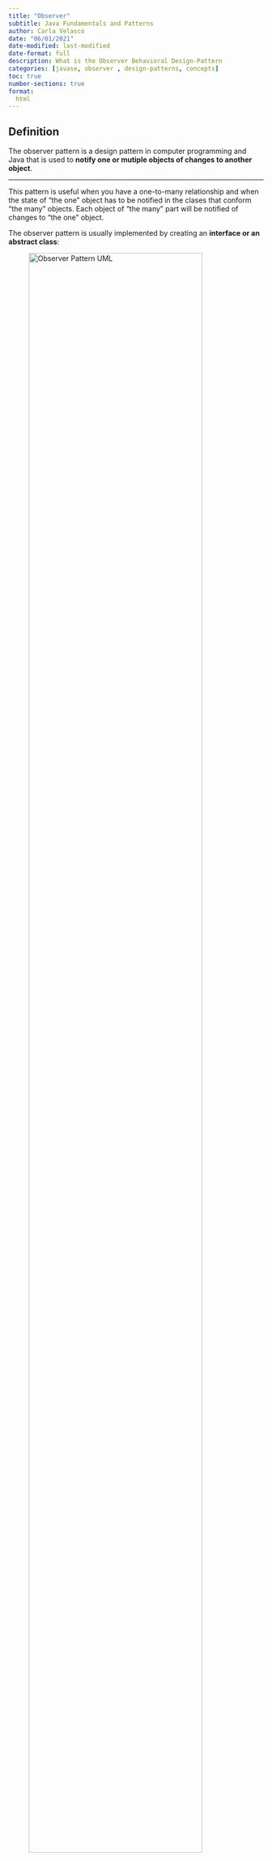 ```yaml
---
title: "Observer"
subtitle: Java Fundamentals and Patterns
author: Carla Velasco
date: "06/01/2021"
date-modified: last-modified
date-format: full
description: What is the Observer Behavioral Design-Pattern
categories: [javase, observer , design-patterns, concepts]
toc: true
number-sections: true
format:
  html
---
```


## Definition

::: {.summary}
The observer pattern is a design pattern in computer programming and Java that is used to **notify one or mutiple objects of changes to another object**.
:::

---

This pattern is useful when you have a one-to-many relationship and when the state of "the one" object has to be notified in the clases that conform "the many" objects. Each object of "the many" part will be notified of changes to "the one" object.

The observer pattern is usually implemented by creating an **interface or an abstract class**:


![Observer Pattern UML](../images/javase/observer-pattern-uml.png){width=90%}

## Example: ``Weather``

Here is an example of implementation of the observer pattern step by step:

1. Create the interface ``Observer``:

``` java 
public interface Observer {
    void update();
}
```

2. Create the interface ``Subject``:

``` java 
public interface Subject {
    void attach(Observer observer);
    void detach(Observer observer);
    void notifyObservers();
}
```

3. Create a class ``WeatherData`` which implements the ``Subject`` interface:

``` java 
import java.util.ArrayList;
import java.util.List;

public class WeatherData implements Subject {
    private List<Observer> observers = new ArrayList<>();
    private double temperature;

    public void attach(Observer observer) {
        observers.add(observer);
    }

    public void detach(Observer observer) {
        observers.remove(observer);
    }

    public void notifyObservers() {
        for (Observer observer : observers) {
            observer.update();
        }
    }

    public void setTemperature(double temperature) {
        this.temperature = temperature;
        this.notifyObservers();
    }

    public double getTemperature() {
        return temperature;
    }
}
```

4. Create the ``TemperatureDisplay`` class which implements the ``Observer`` interface:

``` java 
public class TemperatureDisplay implements Observer {
    private WeatherData weatherData;

    public TemperatureDisplay(WeatherData weatherData) {
        this.weatherData = weatherData;
        weatherData.attach(this);
    }

    public void update() {
        System.out.println("Temperature: " + weatherData.getTemperature());
    }
}
```

5. Use the WeatherData class to notify the Observers:

``` java 
WeatherData weatherData = new WeatherData();
TemperatureDisplay temperatureDisplay = new TemperatureDisplay(weatherData);

weatherData.setTemperature(27.5);
```

The example demonstrates how to implement the Observer pattern in Java, where the WeatherData class acts as the Subject and the ``TemperatureDisplay`` class acts as the Observer.

The ``WeatherData`` class maintains a list of Observers and provides methods for attaching and detaching Observers, as well as for notifying Observers when the temperature changes. The ``TemperatureDisplay`` class receives updates from the ``WeatherData`` class and displays the temperature on the console.

When the temperature is set in the ``WeatherData`` class, it calls the ``notifyObservers()`` method which in turns calls the ``update()`` method of all the Observers. The ``TemperatureDisplay`` class receives the update and retrieves the temperature from the ``WeatherData`` instance and displays it on the console.

This pattern allows for a loosely coupled system, where the ``WeatherData`` class does not need to be aware of the existence of the ``TemperatureDisplay`` class and vice versa. The TemperatureDisplay class can be added or removed from the observer list without affecting the behavior of the ``WeatherData`` class.


<br><br>

About this site<!--- navLinks -->
<br><br>
<div class=row>
<br>
<div class='column left previous'>
<br>
[{{< fa solid arrow-left >}} Structural: Decorator](/javase/se-pattern-decorator.qmd)
<br>
</div>
<br>
<div class='column center'>
<br>
[{{< fa solid arrow-up >}} top](#top)
<br>
</div>
<br>
<div class='column right next'>
<br>
[Behavioral: Strategy  {{< fa solid arrow-right >}}](/javase/se-pattern-strategy.qmd)
<br>
</div>
<br>
</div>
